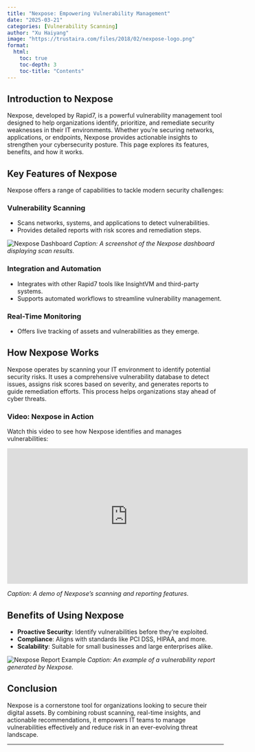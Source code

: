 ```yaml
---
title: "Nexpose: Empowering Vulnerability Management"
date: "2025-03-21"
categories: [Vulnerability Scanning]
author: "Xu Haiyang"
image: "https://trustaira.com/files/2018/02/nexpose-logo.png"
format:
  html:
    toc: true
    toc-depth: 3
    toc-title: "Contents"
---
```


## Introduction to Nexpose

Nexpose, developed by Rapid7, is a powerful vulnerability management tool designed to help organizations identify, prioritize, and remediate security weaknesses in their IT environments. Whether you're securing networks, applications, or endpoints, Nexpose provides actionable insights to strengthen your cybersecurity posture. This page explores its features, benefits, and how it works.

## Key Features of Nexpose

Nexpose offers a range of capabilities to tackle modern security challenges:

### Vulnerability Scanning

-   Scans networks, systems, and applications to detect vulnerabilities.
-   Provides detailed reports with risk scores and remediation steps.

![Nexpose Dashboard](https://www.rapid7.com/contentassets/34afa8ee5e864f2ea45cfc5574996ed7/nexpose-product-screenshot.jpg?format=webp) *Caption: A screenshot of the Nexpose dashboard displaying scan results.*

### Integration and Automation

-   Integrates with other Rapid7 tools like InsightVM and third-party systems.
-   Supports automated workflows to streamline vulnerability management.

### Real-Time Monitoring

-   Offers live tracking of assets and vulnerabilities as they emerge.

## How Nexpose Works

Nexpose operates by scanning your IT environment to identify potential security risks. It uses a comprehensive vulnerability database to detect issues, assigns risk scores based on severity, and generates reports to guide remediation efforts. This process helps organizations stay ahead of cyber threats.

### Video: Nexpose in Action

Watch this video to see how Nexpose identifies and manages vulnerabilities:

<iframe width="560" height="315" src="https://www.youtube.com/embed/5VZZs-L4W0Y" frameborder="0" allowfullscreen>

</iframe>

*Caption: A demo of Nexpose’s scanning and reporting features.*

## Benefits of Using Nexpose

-   **Proactive Security**: Identify vulnerabilities before they’re exploited.
-   **Compliance**: Aligns with standards like PCI DSS, HIPAA, and more.
-   **Scalability**: Suitable for small businesses and large enterprises alike.

![Nexpose Report Example](https://docs.rapid7.com/api/docs/file/product-documentation__master/nexpose/images/s_search_pci_reports.jpg) *Caption: An example of a vulnerability report generated by Nexpose.*

## Conclusion

Nexpose is a cornerstone tool for organizations looking to secure their digital assets. By combining robust scanning, real-time insights, and actionable recommendations, it empowers IT teams to manage vulnerabilities effectively and reduce risk in an ever-evolving threat landscape.

------------------------------------------------------------------------
